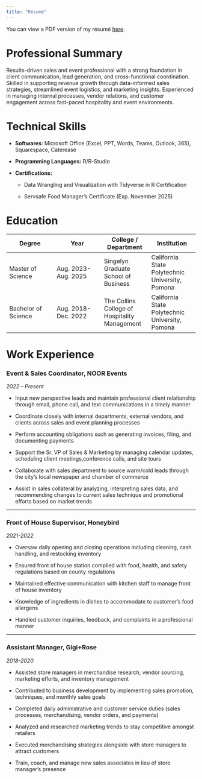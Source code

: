 ---
title: "Résumé"
---

You can view a PDF version of my résumé [here](https://drive.google.com/file/d/1zWFAzKXGgbZV16ihPA5FyrDR5i01wHPG/view?usp=sharing).

# Professional Summary

Results-driven sales and event professional with a strong foundation in client communication, lead generation, and cross-functional coordination. Skilled in supporting revenue growth through data-informed sales strategies, streamlined event logistics, and marketing insights. Experienced in managing internal processes, vendor relations, and customer engagement across fast-paced hospitality and event environments.

# Technical Skills

-   **Softwares**: Microsoft Office (Excel, PPT, Words, Teams, Outlook, 365), Squarespace, Caterease

-   **Programming Languages:** R/R-Studio

-   **Certifications:**

    -   Data Wrangling and Visualization with Tidyverse in R Certification 

    -   Servsafe Food Manager's Certificate (Exp. November 2025)

# Education

| Degree | Year | College / Department | Institution |
|----|----|----|----|
| Master of Science | Aug. 2023-Aug. 2025 | Singelyn Graduate School of Business | California State Polytechnic University, Pomona |
| Bachelor of Science | Aug. 2018-Dec. 2022 | The Collins College of Hospitality Management | California State Polytechnic University, Pomona |

# Work Experience

### Event & Sales Coordinator, NOOR Events

*2022 – Present*

-   Input new perspective leads and maintain professional client relationship through email, phone call, and text communications in a timely manner

-   Coordinate closely with internal departments, external vendors, and clients across sales and event planning processes

-   Perform accounting obligations such as generating invoices, filing, and documenting payments

-   Support the Sr. VP of Sales & Marketing by managing calendar updates, scheduling client meetings,conference calls, and site tours

-   Collaborate with sales department to source warm/cold leads through the city’s local newspaper and chamber of commerce

-   Assist in sales collateral by analyzing, interpreting sales data, and recommending changes to current sales technique and promotional efforts based on market trends

------------------------------------------------------------------------

### Front of House Supervisor, Honeybird

*2021-2022*

-   Oversaw daily opening and closing operations including cleaning, cash handling, and restocking inventory

-   Ensured front of house station complied with food, health, and safety regulations based on county regulations

-   Maintained effective communication with kitchen staff to manage front of house inventory

-   Knowledge of ingredients in dishes to accommodate to customer’s food allergens

-   Handled customer inquiries, feedback, and complaints in a professional manner

------------------------------------------------------------------------

### Assistant Manager, Gigi+Rose

*2018-2020*

-   Assisted store managers in merchandise research, vendor sourcing, marketing efforts, and inventory management

-   Contributed to business development by implementing sales promotion, techniques, and monthly sales goals

-   Completed daily administrative and customer service duties (sales processes, merchandising, vendor orders, and payments)

-   Analyzed and researched marketing trends to stay competitive amongst retailers

-   Executed merchandising strategies alongside with store managers to attract customers

-   Train, coach, and manage new sales associates in lieu of store manager’s presence
